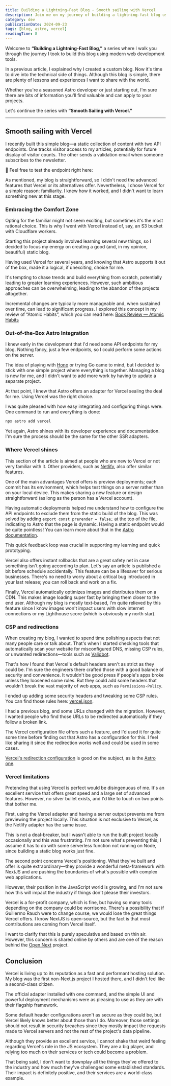 ```yaml
---
title: Building a Lightning-Fast Blog - Smooth sailing with Vercel
description: Join me on my journey of building a lightning-fast blog using Astro and Vercel. Discover insights, benefits, and challenges of leveraging modern web development tools
category: dev
publicationDate: 2024-09-23
tags: [blog, astro, vercel]
readingTime: 8
---
```


Welcome to **“Building a Lightning-Fast Blog,”** a series where I walk you through the journey I took to build this blog using modern web development tools.

In a previous article, I explained why I created a custom blog. Now it's time to dive into the technical side of things. Although this blog is simple, there are plenty of lessons and experiences I want to share with the world.

Whether you're a seasoned Astro developer or just starting out, I'm sure there are bits of information you'll find valuable and can apply to your projects.

Let's continue the series with **“Smooth Sailing with Vercel.”**

---

## Smooth sailing with Vercel

I recently built this simple blog—a static collection of content with two API endpoints. One tracks visitor access to my articles, potentially for future display of visitor counts. The other sends a validation email when someone subscribes to the newsletter.

🦆 Feel free to test the endpoint right here:

As mentioned, my blog is straightforward, so I didn't need the advanced features that Vercel or its alternatives offer. Nevertheless, I chose Vercel for a simple reason: familiarity. I knew how it worked, and I didn't want to learn something new at this stage.

### Embracing the Comfort Zone

Opting for the familiar might not seem exciting, but sometimes it's the most rational choice. This is why I went with Vercel instead of, say, an S3 bucket with Cloudflare workers.

Starting this project already involved learning several new things, so I decided to focus my energy on creating a good (and, in my opinion, beautiful) static blog.

Having used Vercel for several years, and knowing that Astro supports it out of the box, made it a logical, if unexciting, choice for me.

It's tempting to chase trends and build everything from scratch, potentially leading to greater learning experiences. However, such ambitious approaches can be overwhelming, leading to the abandon of the projects altogether.

Incremental changes are typically more manageable and, when sustained over time, can lead to significant progress. I explored this concept in my review of “Atomic Habits”, which you can read here: [Book Review — Atomic Habits](https://flavienbonvin.com/articles/atomic-habits)

### Out-of-the-Box Astro Integration

I knew early in the development that I'd need some API endpoints for my blog. Nothing fancy, just a few endpoints, so I could perform some actions on the server.

The idea of playing with [Hono](https://hono.dev/) or trying Go came to mind, but I decided to stick with one simple project where everything is together. Managing a blog is new for me, and I didn't want to add more work by having to update a separate project.

At that point, I knew that Astro offers an adapter for Vercel sealing the deal for me. Using Vercel was the right choice.

I was quite pleased with how easy integrating and configuring things were. One command to run and everything is done:

```bash
npx astro add vercel
```

Yet again, Astro shines with its developer experience and documentation. I'm sure the process should be the same for the other SSR adapters.

### Where Vercel shines

This section of the article is aimed at people who are new to Vercel or not very familiar with it. Other providers, such as [Netlify](https://www.netlify.com/), also offer similar features.

One of the main advantages Vercel offers is preview deployments; each commit has its environment, which helps test things on a server rather than on your local device. This makes sharing a new feature or design straightforward (as long as the person has a Vercel account).

Having automatic deployments helped me understand how to configure the API endpoints to exclude them from the static build of the blog. This was solved by adding `export const prerender = false;` at the top of the file, indicating to Astro that the page is dynamic. Having a static endpoint would be quite pointless! You can learn more about that in the [Astro documentation](https://docs.astro.build/en/guides/server-side-rendering/#opting-out-of-pre-rendering-in-hybrid-mode).

This quick feedback loop was crucial in supporting my learning and quick prototyping.

Vercel also offers instant rollbacks that are a great safety net in case something isn't going according to plan. Let's say an article is published a bit before schedule accidentally. This feature can be a lifesaver for serious businesses. There's no need to worry about a critical bug introduced in your last release; you can roll back and work on a fix.

Finally, Vercel automatically optimizes images and distributes them on a CDN. This makes image loading super fast by bringing them closer to the end user. Although my blog is mostly text-based, I'm quite relieved by this feature since I know images won't impact users with slow internet connections or my Lighthouse score (which is obviously my north star).

### CSP and redirections

When creating my blog, I wanted to spend time polishing aspects that not many people care or talk about. That's when I started checking tools that automatically scan your website for misconfigured DNS, missing CSP rules, or unwanted redirections—tools such as [Validbot](https://www.validbot.com/).

That's how I found that Vercel's default headers aren't as strict as they could be. I'm sure the engineers there crafted those with a good balance of security and convenience. It wouldn't be good press if people's apps broke unless they loosened some rules. But they could add some headers that wouldn't break the vast majority of web apps, such as `Permissions-Policy`.

I ended up adding some security headers and tweaking some CSP rules. You can find those rules here: [vercel.json](https://github.com/flavienbonvin/flavien-bonvin/blob/main/vercel.json).

I had a previous blog, and some URLs changed with the migration. However, I wanted people who find those URLs to be redirected automatically if they follow a broken link.

The Vercel configuration file offers such a feature, and I'd used it for quite some time before finding out that Astro has a configuration for this. I feel like sharing it since the redirection works well and could be used in some cases.

[Vercel's redirection configuration](https://vercel.com/docs/edge-network/redirects#configuration-redirects) is good on the subject, as is the [Astro one](https://docs.astro.build/en/guides/routing/#configured-redirects).

### Vercel limitations

Pretending that using Vercel is perfect would be disingenuous of me. It's an excellent service that offers great speed and a large set of advanced features. However, no silver bullet exists, and I'd like to touch on two points that bother me.

First, using the Vercel adapter and having a server output prevents me from previewing the project locally. This situation is not exclusive to Vercel, as the Netlify adapter has the same issue.

This is not a deal-breaker, but I wasn't able to run the built project locally occasionally and this was frustrating. I'm not sure what's preventing this; I assume it has to do with some serverless function not running on Node, since building a static blog works just fine.

The second point concerns Vercel's positioning. What they've built and offer is quite extraordinary—they provide a wonderful meta-framework with NextJS and are pushing the boundaries of what's possible with complex web applications.

However, their position in the JavaScript world is growing, and I'm not sure how this will impact the industry if things don't please their investors.

Vercel is a for-profit company, which is fine, but having so many tools depending on the company could be worrisome. There's a possibility that if Guillermo Rauch were to change course, we would lose the great things Vercel offers. I know NextJS is open-source, but the fact is that most contributions are coming from Vercel itself.

I want to clarify that this is purely speculative and based on thin air. However, this concern is shared online by others and are one of the reason behind the [Open Next](https://open-next.js.org/) project.

## Conclusion

Vercel is living up to its reputation as a fast and performant hosting solution. My blog was the first non-Next.js project I hosted there, and I didn't feel like a second-class citizen.

The official adapter installed with one command, and the simple UI and powerful deployment mechanisms were as pleasing to use as they are with their flagship framework.

Some default header configurations aren't as secure as they could be, but Vercel likely knows better about those than I do. Moreover, those settings should not result in security breaches since they mostly impact the requests made to Vercel servers and not the rest of the project's data pipeline.

Although they provide an excellent service, I cannot shake that weird feeling regarding Vercel's role in the JS ecosystem. They are a big player, and relying too much on their services or tech could become a problem.

That being said, I don't want to downplay all the things they've offered to the industry and how much they've challenged some established standards. Their impact is definitely positive, and their services are a world-class example.
